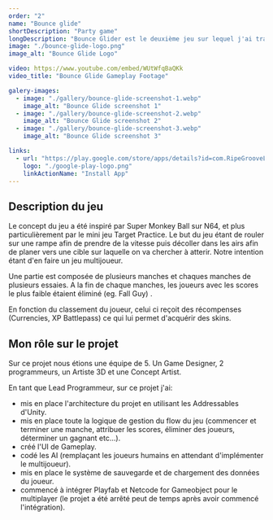 ```yaml
---
order: "2"
name: "Bounce glide"
shortDescription: "Party game"
longDescription: "Bounce Glider est le deuxième jeu sur lequel j'ai travaillé chez Ripe Groove Labs, également développé sous Unity. Le but du projet était de créer un jeu fun et multijoueur intégrant la technologie blockchain. Le projet a lui aussi été arrêté faute de résultat satisfaisant lors des phases de test."
image: "./bounce-glide-logo.png"
image_alt: "Bounce Glide Logo"

video: https://www.youtube.com/embed/WUtWfqBaQKk
video_title: "Bounce Glide Gameplay Footage"

galery-images:
  - image: "./gallery/bounce-glide-screenshot-1.webp"
    image_alt: "Bounce Glide screenshot 1"
  - image: "./gallery/bounce-glide-screenshot-2.webp"
    image_alt: "Bounce Glide screenshot 2"
  - image: "./gallery/bounce-glide-screenshot-3.webp"
    image_alt: "Bounce Glide screenshot 3"

links:
  - url: "https://play.google.com/store/apps/details?id=com.RipeGrooveLabs.TargetPractice&hl=en&gl=US"
    logo: "./google-play-logo.png"
    linkActionName: "Install App"
---
```


## Description du jeu

Le concept du jeu a été inspiré par Super Monkey Ball sur N64, et plus particulièrement par le mini jeu Target Practice. Le but du jeu étant de rouler sur une rampe afin de prendre de la vitesse puis décoller dans les airs afin de planer vers une cible sur laquelle on va chercher à atterir. Notre intention étant d'en faire un jeu multijoueur.

Une partie est composée de plusieurs manches et chaques manches de plusieurs essaies. A la fin de chaque manches, les joueurs avec les scores le plus faible étaient éliminé (eg. Fall Guy) .

En fonction du classement du joueur, celui ci reçoit des récompenses (Currencies, XP Battlepass) ce qui lui permet d'acquérir des skins.

## Mon rôle sur le projet

Sur ce projet nous étions une équipe de 5. Un Game Designer, 2 programmeurs, un Artiste 3D et une Concept Artist.

En tant que Lead Programmeur, sur ce projet j'ai:
- mis en place l'architecture du projet en utilisant les Addressables d'Unity.
- mis en place toute la logique de gestion du flow du jeu (commencer et terminer une manche, attribuer les scores, éliminer des joueurs, déterminer un gagnant etc...).
- créé l'UI de Gameplay.
- codé les AI (remplaçant les joueurs humains en attendant d'implémenter le multijoueur).
- mis en place le système de sauvegarde et de chargement des données du joueur.
- commencé à intégrer Playfab et Netcode for Gameobject pour le multiplayer (le projet a été arrêté peut de temps après avoir commencé l'intégration).